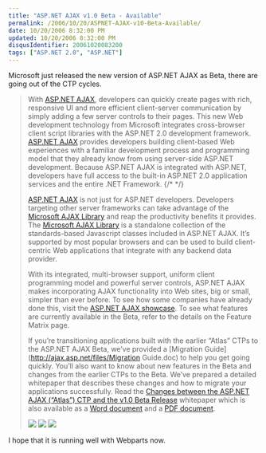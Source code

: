 ```yaml
---
title: "ASP.NET AJAX v1.0 Beta - Available"
permalink: /2006/10/20/ASPNET-AJAX-v10-Beta-Available/
date: 10/20/2006 8:32:00 PM
updated: 10/20/2006 8:32:00 PM
disqusIdentifier: 20061020083200
tags: ["ASP.NET 2.0", "ASP.NET"]
---
```

Microsoft just released the new version of ASP.NET AJAX as Beta, there are going out of the CTP cycles.

> With [ASP.NET AJAX](http://download.microsoft.com/download/3/1/c/31cb8c2d-d6e5-4b5e-ae1c-79724667f7d1/ASPAJAXExtSetup.msi), developers can quickly create pages with rich, responsive UI and more efficient client-server communication by simply adding a few server controls to their pages. This new Web development technology from Microsoft integrates cross-browser client script libraries with the ASP.NET 2.0 development framework. [ASP.NET AJAX](http://download.microsoft.com/download/3/1/c/31cb8c2d-d6e5-4b5e-ae1c-79724667f7d1/ASPAJAXExtSetup.msi) provides developers building client-based Web experiences with a familiar development process and programming model that they already know from using server-side ASP.NET development. Because ASP.NET AJAX is integrated with ASP.NET, developers have full access to the built-in ASP.NET 2.0 application services and the entire .NET Framework.
{/* <!-- more --> */}
> 
> [ASP.NET AJAX](http://download.microsoft.com/download/3/1/c/31cb8c2d-d6e5-4b5e-ae1c-79724667f7d1/ASPAJAXExtSetup.msi) is not just for ASP.NET developers. Developers targeting other server frameworks can take advantage of the [Microsoft AJAX Library](http://ajax.asp.net/downloads/beta/default.aspx?tabid=47&subtabid=471) and reap the productivity benefits it provides. The [Microsoft AJAX Library](http://ajax.asp.net/downloads/beta/default.aspx?tabid=47&subtabid=471) is a standalone collection of the standards-based Javascript classes included in ASP.NET AJAX. It’s supported by most popular browsers and can be used to build client-centric Web applications that integrate with any backend data provider.
> 
> With its integrated, multi-browser support, uniform client programming model and powerful server controls, ASP.NET AJAX makes incorporating AJAX functionality into Web sites, big or small, simpler than ever before. To see how some companies have already done this, visit the [ASP.NET AJAX showcase](http://ajax.asp.net/default.aspx?tabid=47&subtabid=472). To see what features are currently available in the Beta, refer to the details on the Feature Matrix page.
> 
> If you’re transitioning applications built with the earlier “Atlas” CTPs to the ASP.NET AJAX Beta, we’ve provided a [Migration Guide](http://ajax.asp.net/files/Migration Guide.doc) to help you get going quickly. You’ll also want to know about new features in the Beta and changes from the earlier CTPs to the Beta. We’ve prepared a detailed whitepaper that describes these changes and how to migrate your applications successfully. Read the [Changes between the ASP.NET AJAX (“Atlas”) CTP and the v1.0 Beta Release](http://ajax.asp.net/files/AspNet_AJAX_CTP_to_Beta_Whitepaper.aspx) whitepaper which is also available as a [Word document](http://ajax.asp.net/files/AspNet_AJAX_CTP_to_Beta_Whitepaper.doc) and a [PDF document](http://ajax.asp.net/files/AspNet_AJAX_CTP_to_Beta_Whitepaper.pdf).
> 
> [![](http://ajax.asp.net/images/destination-download.gif)](http://download.microsoft.com/download/3/1/c/31cb8c2d-d6e5-4b5e-ae1c-79724667f7d1/ASPAJAXExtSetup.msi) [![](http://ajax.asp.net/images/destination-docs.gif)](http://ajax.asp.net/docs/Default.aspx) [![](http://ajax.asp.net/images/destination-forums.gif)](http://ajax.asp.net/default.aspx?tabid=47&subtabid=474)

I hope that it is running well with Webparts now.
